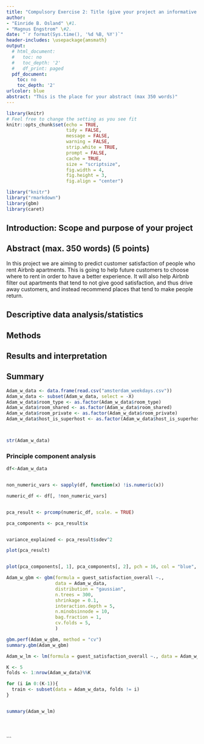```yaml
---
title: "Compulsory Exercise 2: Title (give your project an informative title)"
author:
- "Einride B. Osland" \#1.
- "Magnus Engstrom" \#2.
date: "`r format(Sys.time(), '%d %B, %Y')`"
header-includes: \usepackage{amsmath}
output:
  # html_document:
  #   toc: no
  #   toc_depth: '2'
  #   df_print: paged
  pdf_document:
    toc: no
    toc_depth: '2'
urlcolor: blue
abstract: "This is the place for your abstract (max 350 words)"
---
```


```r
library(knitr)
# Feel free to change the setting as you see fit
knitr::opts_chunk$set(echo = TRUE,
                      tidy = FALSE,
                      message = FALSE,
                      warning = FALSE,
                      strip.white = TRUE,
                      prompt = FALSE,
                      cache = TRUE,
                      size = "scriptsize",
                      fig.width = 4,
                      fig.height = 3,
                      fig.align = "center")

```

```r
library("knitr")
library("rmarkdown")
library(gbm)
library(caret)
```

<!--  Etc (load all packages needed). -->

## Introduction: Scope and purpose of your project

## Abstract (max. 350 words) (5 points)

In this project we are aiming to predict customer satisfaction of people who rent Airbnb apartments. This is going to help future customers to choose where to rent in order to have a better experience. It will also help Airbnb filter out apartments that tend to not give good satisfaction, and thus drive away customers, and instead recommend places that tend to make people return.


## Descriptive data analysis/statistics

## Methods

## Results and interpretation

## Summary



```r


Adam_w_data <- data.frame(read.csv("amsterdam_weekdays.csv"))
Adam_w_data <- subset(Adam_w_data, select = -X)
Adam_w_data$room_type <- as.factor(Adam_w_data$room_type)
Adam_w_data$room_shared <- as.factor(Adam_w_data$room_shared)
Adam_w_data$room_private <- as.factor(Adam_w_data$room_private)
Adam_w_data$host_is_superhost <- as.factor(Adam_w_data$host_is_superhost)



str(Adam_w_data)
```
### Principle component analysis


```r
df<-Adam_w_data


non_numeric_vars <- sapply(df, function(x) !is.numeric(x))

numeric_df <- df[, !non_numeric_vars]


pca_result <- prcomp(numeric_df, scale. = TRUE)

pca_components <- pca_result$x


variance_explained <- pca_result$sdev^2
```


```r



plot(pca_result)


plot(pca_components[, 1], pca_components[, 2], pch = 16, col = "blue", xlab = "PC1", ylab = "PC2")

```



```r
Adam_w_gbm <- gbm(formula = guest_satisfaction_overall ~., 
                  data = Adam_w_data,
                  distribution = "gaussian",
                  n.trees = 300,
                  shrinkage = 0.1,
                  interaction.depth = 5,
                  n.minobsinnode = 10,
                  bag.fraction = 1,
                  cv.folds = 5,
                  )

gbm.perf(Adam_w_gbm, method = "cv")
summary.gbm(Adam_w_gbm)

Adam_w_lm <- lm(formula = guest_satisfaction_overall ~., data = Adam_w_data)

K <- 5
folds <- 1:nrow(Adam_w_data)%%K

for (i in 0:(K-1)){
  train <- subset(data = Adam_w_data, folds != i)
}


summary(Adam_w_lm)





```


```

